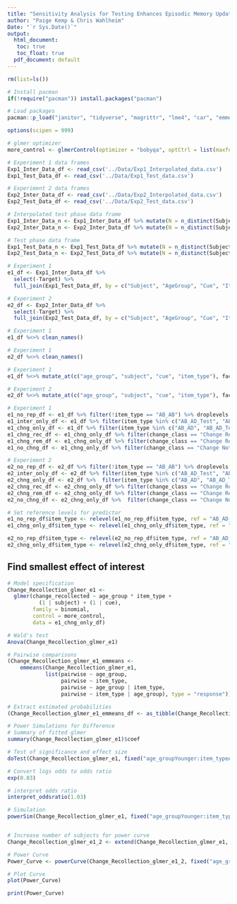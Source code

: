 ---
title: "Sensitivity Analysis for Testing Enhances Episodic Memory Updating in Younger and Older Adults"
author: "Paige Kemp & Chris Wahlheim"
Date: "`r Sys.Date()`"
output:
  html_document:
   toc: true
   toc_float: true
  pdf_document: default
---

```{r Clean environment}
rm(list=ls())
```

```{r Install and load packages}
# Install pacman
if(!require("pacman")) install.packages("pacman")

# Load packages
pacman::p_load("janitor", "tidyverse", "magrittr", "lme4", "car", "emmeans", "patchwork", "Hmisc", "effectsize", "simr")
```

```{r Turn Off Scientific Notation}
options(scipen = 999)
```

```{r Global variables}
# glmer optimizer
more_control <- glmerControl(optimizer = "bobyqa", optCtrl = list(maxfun = 2e4))
```

```{r Read data frames, message = FALSE}
# Experiment 1 data frames
Exp1_Inter_Data_df <- read_csv('../Data/Exp1_Interpolated_data.csv')
Exp1_Test_Data_df <- read_csv('../Data/Exp1_Test_data.csv')

# Experiment 2 data frames
Exp2_Inter_Data_df <- read_csv('../Data/Exp2_Interpolated_data.csv')
Exp2_Test_Data_df <- read_csv('../Data/Exp2_Test_data.csv')
```

```{r Sample sizes, echo = FALSE, message = FALSE}
# Interpolated test phase data frame
Exp1_Inter_Data_n <- Exp1_Inter_Data_df %>% mutate(N = n_distinct(Subject)) %>% summarise(N = mean(N)) # Experiment 1
Exp2_Inter_Data_n <- Exp2_Inter_Data_df %>% mutate(N = n_distinct(Subject)) %>% summarise(N = mean(N)) # Experiment 2

# Test phase data frame
Exp1_Test_Data_n <- Exp1_Test_Data_df %>% mutate(N = n_distinct(Subject)) %>% summarise(N = mean(N)) # Experiment 1
Exp2_Test_Data_n <- Exp2_Test_Data_df %>% mutate(N = n_distinct(Subject)) %>% summarise(N = mean(N)) # Experiment 2
```

```{r Join interpolated and test phase data frames}
# Experiment 1
e1_df <- Exp1_Inter_Data_df %>%
  select(-Target) %>% 
  full_join(Exp1_Test_Data_df, by = c("Subject", "AgeGroup", "Cue", "ItemType"))

# Experiment 2
e2_df <- Exp2_Inter_Data_df %>%
  select(-Target) %>% 
  full_join(Exp2_Test_Data_df, by = c("Subject", "AgeGroup", "Cue", "ItemType"))
```

```{r Clean variable names}
# Experiment 1
e1_df %<>% clean_names()  

# Experiment 1
e2_df %<>% clean_names()  
```

```{r Set factors}
# Experiment 1
e1_df %<>% mutate_at(c("age_group", "subject", "cue", "item_type"), factor)

# Experiment 2
e2_df %<>% mutate_at(c("age_group", "subject", "cue", "item_type"), factor)
```

```{r Create subsetted data frames}
# Experiment 1
e1_no_rep_df <- e1_df %>% filter(!item_type == "AB_AB") %>% droplevels ## without repeated items
e1_inter_only_df <- e1_df %>% filter(item_type %in% c("AB_AD_Test", "AB_AD_Test_FB")) %>% droplevels ## interpolated items
e1_chng_only_df <- e1_df %>% filter(item_type %in% c("AB_AD", "AB_AD_Test", "AB_AD_Test_FB")) %>% droplevels ## changed items
e1_chng_rec_df <- e1_chng_only_df %>% filter(change_class == "Change Recollected") %>% droplevels ## change recollected
e1_chng_rem_df <- e1_chng_only_df %>% filter(change_class == "Change Remembered") %>% droplevels ## change remembered
e1_no_chng_df <- e1_chng_only_df %>% filter(change_class == "Change Not Remembered") %>% droplevels ## change not remembered

# Experiment 2
e2_no_rep_df <- e2_df %>% filter(!item_type == "AB_AB") %>% droplevels ## without repeated items
e2_inter_only_df <- e2_df %>% filter(item_type %in% c("AB_AD_Test", "AB_AD_Restudy")) %>% droplevels ## interpolated items
e2_chng_only_df <- e2_df %>%  filter(item_type %in% c("AB_AD", "AB_AD_Test", "AB_AD_Restudy")) %>% droplevels ## changed items
e2_chng_rec_df <- e2_chng_only_df %>% filter(change_class == "Change Recollected") %>% droplevels ## change recollected
e2_chng_rem_df <- e2_chng_only_df %>% filter(change_class == "Change Remembered") %>% droplevels ## change remembered
e2_no_chng_df <- e2_chng_only_df %>%  filter(change_class == "Change Not Remembered") %>% droplevels ## change not remembered
```

```{r Set Reference level}
# Set reference levels for predictor
e1_no_rep_df$item_type <- relevel(e1_no_rep_df$item_type, ref = "AB_AD_Test")
e1_chng_only_df$item_type <- relevel(e1_chng_only_df$item_type, ref = "AB_AD_Test")

e2_no_rep_df$item_type <- relevel(e2_no_rep_df$item_type, ref = "AB_AD_Test")
e2_chng_only_df$item_type <- relevel(e2_chng_only_df$item_type, ref = "AB_AD_Test")
```

## Find smallest effect of interest ##
```{r Model list 1 recall (experiment 1)}
# Model specification
Change_Recollection_glmer_e1 <- 
  glmer(change_recollected ~ age_group * item_type + 
          (1 | subject) + (1 | cue), 
        family = binomial,
        control = more_control,
        data = e1_chng_only_df)

# Wald's test
Anova(Change_Recollection_glmer_e1)

# Pairwise comparisons 
(Change_Recollection_glmer_e1_emmeans <- 
    emmeans(Change_Recollection_glmer_e1, 
            list(pairwise ~ age_group,
                 pairwise ~ item_type,
                 pairwise ~ age_group | item_type,
                 pairwise ~ item_type | age_group), type = "response"))

# Extract estimated probabilities
(Change_Recollection_glmer_e1_emmeans_df <- as_tibble(Change_Recollection_glmer_e1_emmeans$`emmeans of age_group | item_type`))
```


```{r Run power simulation and power curve (experiment 1)}
# Power Simulations for Difference
# Summary of fitted glmer
summary(Change_Recollection_glmer_e1)$coef

# Test of significance and effect size 
doTest(Change_Recollection_glmer_e1, fixed("age_groupYounger:item_typeAB_AD_Test_FB", "z")) #0.03

# Convert logs odds to odds ratio
exp(0.03)

# interpret odds ratio
interpret_oddsratio(1.03)

# Simulation
powerSim(Change_Recollection_glmer_e1, fixed("age_groupYounger:item_typeAB_AD_Test_FB", "z"), nsim = 1000)


# Increase number of subjects for power curve
Change_Recollection_glmer_e1_2 <- extend(Change_Recollection_glmer_e1, along="subject", n=360)

# Power Curve
Power_Curve <- powerCurve(Change_Recollection_glmer_e1_2, fixed("age_groupYounger:item_typeAB_AD_Test_FB", "z"), nsim = 1000, along = "subject")

# Plot Curve
plot(Power_Curve)

print(Power_Curve)
```



